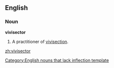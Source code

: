 ==English==
===Noun===
'''vivisector'''
#A practitioner of [[vivisection]].

[[Category:English nouns that lack inflection template]]

[[zh:vivisector]]